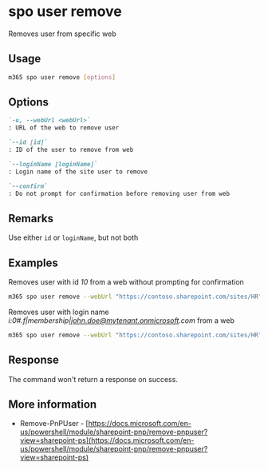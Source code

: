 
# spo user remove

Removes user from specific web

## Usage

```sh
m365 spo user remove [options]
```

## Options

```md defintion-list
`-u, --webUrl <webUrl>`
: URL of the web to remove user

`--id [id]`
: ID of the user to remove from web

`--loginName [loginName]`
: Login name of the site user to remove

`--confirm`
: Do not prompt for confirmation before removing user from web
```

<Global />

## Remarks

Use either `id` or `loginName`, but not both

## Examples

Removes user with id _10_ from a web without prompting for confirmation

```sh
m365 spo user remove --webUrl "https://contoso.sharepoint.com/sites/HR" --id 10 --confirm
```

Removes user with login name _i:0#.f|membership|john.doe@mytenant.onmicrosoft.com_ from a web

```sh
m365 spo user remove --webUrl "https://contoso.sharepoint.com/sites/HR" --loginName "i:0#.f|membership|john.doe@mytenant.onmicrosoft.com"
```

## Response

The command won't return a response on success.

## More information

- Remove-PnPUser - [https://docs.microsoft.com/en-us/powershell/module/sharepoint-pnp/remove-pnpuser?view=sharepoint-ps](https://docs.microsoft.com/en-us/powershell/module/sharepoint-pnp/remove-pnpuser?view=sharepoint-ps)
